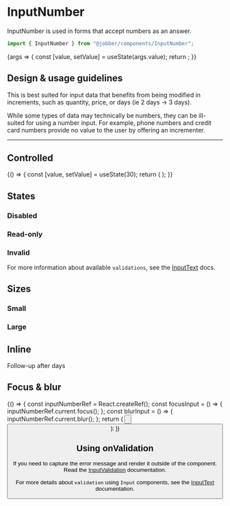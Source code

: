 
<Meta title="Components/Forms and Inputs/InputNumber" component={InputNumber} />

# InputNumber

InputNumber is used in forms that accept numbers as an answer.

```ts
import { InputNumber } from "@jobber/components/InputNumber";
```

<Canvas>
  <Story
    name="InputNumber"
    args={{
      value: 7,
      max: 11,
      min: 0,
      placeholder: "Number",
    }}
  >
    {args => {
      const [value, setValue] = useState(args.value);
      return <InputNumber {...args} value={value} onChange={setValue} />;
    }}
  </Story>
</Canvas>

<ArgsTable of={InputNumber} story="InputNumber" />

## Design & usage guidelines

This is best suited for input data that benefits from being modified in
increments, such as quantity, price, or days (ie 2 days -> 3 days).

While some types of data may technically be numbers, they can be ill-suited for
using a number input. For example, phone numbers and credit card numbers provide
no value to the user by offering an incrementer.

---

## Controlled

<Canvas>
  {() => {
    const [value, setValue] = useState(30);
    return (
      <InputNumber
        value={value}
        max={32}
        min={0}
        onChange={setValue}
        placeholder="Age"
      />
    );
  }}
</Canvas>

## States

### Disabled

<Canvas>
  <InputNumber
    placeholder="SIN Number"
    value={1234}
    disabled={true}
    name="sin"
  />
</Canvas>

### Read-only

<Canvas>
  <InputNumber
    placeholder="Your pin number"
    value={12345}
    readonly={true}
    name="pinNumber"
  />
</Canvas>

### Invalid

For more information about available `validations`, see the
[InputText](../?path=/docs/components-forms-and-inputs-inputtext--input-text/#validation-message)
docs.

<Canvas>
  <InputNumber
    placeholder="Give a whole number"
    defaultValue={1.1}
    invalid={true}
    name="wholeNumber"
  />
</Canvas>

## Sizes

### Small

<Canvas>
  <InputNumber name="smallField" size="small" placeholder="Duration" />
  <InputNumber name="smallField" size="small" placeholder="Duration" />
</Canvas>

### Large

<Canvas>
  <InputNumber
    name="largeField"
    size="large"
    placeholder="Duration but bigger"
  />
</Canvas>

## Inline

<Canvas>
  <Text>
    Follow-up after
    <InputNumber
      name="durationInDays"
      defaultValue={2}
      size="small"
      inline={true}
      maxLength={2}
      align="center"
    />
    days
  </Text>
</Canvas>

## Focus & blur

<Canvas>
  {() => {
    const inputNumberRef = React.createRef();
    const focusInput = () => {
      inputNumberRef.current.focus();
    };
    const blurInput = () => {
      inputNumberRef.current.blur();
    };
    return (
      <Content>
        <InputNumber value={5} ref={inputNumberRef} />
        <Button label="Focus input" onClick={focusInput} />
        <br />
        <Button label="Blur input" onClick={blurInput} />
      </Content>
    );
  }}
</Canvas>

## Using onValidation

If you need to capture the error message and render it outside of the component.
Read the
[InputValidation](../?path=/docs/components-forms-and-inputs-inputvalidation-docs--page)
documentation.

For more details about `validation` using `Input` components, see the
[InputText](../?path=/docs/components-forms-and-inputs-inputtext--input-text/#validation-message)
documentation.
